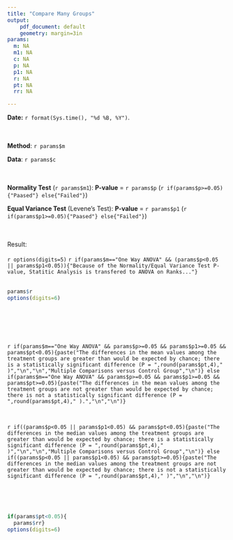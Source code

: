 ```yaml
---
title: "Compare Many Groups"
output: 
    pdf_document: default
    geometry: margin=3in
params:
  m: NA
  m1: NA
  c: NA
  p: NA
  p1: NA
  r: NA
  pt: NA
  rr: NA

---
```


**Date:** `r format(Sys.time(), "%d %B, %Y")`.
<br/>
\
&nbsp;

**Method**:  `r params$m`  

**Data**: `r params$c`<br/>
\
&nbsp;

**Normality Test** (`r params$m1`):  **P-value** = `r params$p`   (`r if(params$p>=0.05){"Paased"} else{"Failed"}`)<br/>

**Equal Variance Test** (Levene's Test):  **P-value** = `r params$p1` (`r if(params$p1>=0.05){"Paased"} else{"Failed"}`)<br/>
\
&nbsp;<br/>

Result:
\
&nbsp;<br/>
`r options(digits=5)`
`r if(params$m=="One Way ANOVA" && (params$p<0.05 || params$p1<0.05)){"Because of the Normality/Equal Variance Test P-value, Statitic Analysis is transfered to ANOVA on Ranks..."}`
\
&nbsp;<br/>
```r
params$r 
options(digits=6)
```
<br/>
\
&nbsp;
\
&nbsp;

`r if(params$m=="One Way ANOVA" && params$p>=0.05 && params$p1>=0.05 && params$pt<0.05){paste("The differences in the mean values among the treatment groups are greater than would be expected by chance; there is a statistically significant difference (P = ",round(params$pt,4)," )","\n","\n","Multiple Comparisons versus Control Group","\n")} else if(params$m=="One Way ANOVA" && params$p>=0.05 && params$p1>=0.05 && params$pt>=0.05){paste("The differences in the mean values among the treatment groups are not greater than would be expected by chance; there is not a statistically significant difference (P = ",round(params$pt,4)," ).","\n","\n")}`

<br/>


`r if((params$p<0.05 || params$p1<0.05) && params$pt<0.05){paste("The differences in the median values among the treatment groups are greater than would be expected by chance; there is a statistically significant difference (P = ",round(params$pt,4)," )","\n","\n","Multiple Comparisons versus Control Group","\n")} else if((params$p<0.05 || params$p1<0.05) && params$pt>=0.05){paste("The differences in the median values among the treatment groups are not greater than would be expected by chance; there is not a statistically significant difference (P = ",round(params$pt,4)," )","\n","\n")}`

<br/>
\
&nbsp;

```r
if(params$pt<0.05){
  params$rr}
options(digits=6)
```




